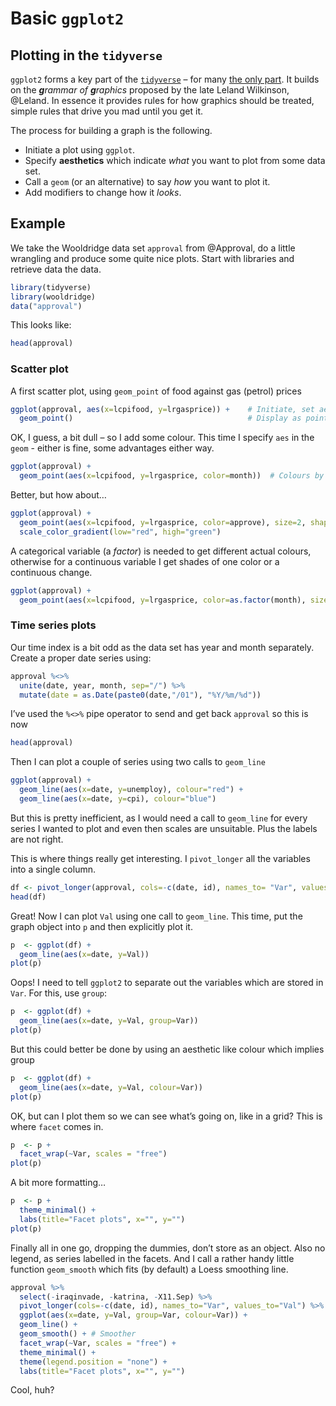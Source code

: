 # Basic `ggplot2`

## Plotting in the `tidyverse`

`ggplot2` forms a key part of the [`tidyverse`](https://www.tidyverse.org/)\index{tidyverse} -- for many [the only part](https://en.wikipedia.org/wiki/ggplot2). It builds on the _**g**rammar of **g**raphics_ proposed by the late Leland Wilkinson, @Leland. In essence it provides rules for how graphics should be treated, simple rules that drive you mad until you get it.

The process for building a graph is the following.

- Initiate a plot using `ggplot`.
- Specify **aesthetics** which indicate *what* you want to plot from some data set.
- Call a `geom` (or an alternative) to say *how* you want to plot it.
- Add modifiers to change how it *looks*.

## Example

We take the Wooldridge data set `approval` from @Approval, do a little wrangling and produce some quite nice plots. Start with libraries and retrieve data the data.

```r
library(tidyverse)
library(wooldridge)
data("approval")
```

This looks like:

```r
head(approval) 
```

### Scatter plot

A first scatter plot, using `geom_point` of food against gas (petrol) prices

```r
ggplot(approval, aes(x=lcpifood, y=lrgasprice)) +    # Initiate, set aesthetics
  geom_point()                                       # Display as points
```

OK, I guess, a bit dull -- so I add some colour. This time I specify `aes` in the `geom` - either is fine, some advantages either way.

```r

ggplot(approval) +
  geom_point(aes(x=lcpifood, y=lrgasprice, color=month))  # Colours by month
```

Better, but how about...

```r
ggplot(approval) +
  geom_point(aes(x=lcpifood, y=lrgasprice, color=approve), size=2, shape=17) + # Colours by popularity!
  scale_color_gradient(low="red", high="green") 

```

A categorical variable (a *factor*) is needed to get different actual colours, otherwise for a continuous variable I get shades of one color or a continuous change.

```r
ggplot(approval) +
  geom_point(aes(x=lcpifood, y=lrgasprice, color=as.factor(month), size=as.factor(year)))
```

### Time series plots

Our time index is a bit odd as the data set has year and month separately. Create a proper date series using:

```r
approval %<>% 
  unite(date, year, month, sep="/") %>% 
  mutate(date = as.Date(paste0(date,"/01"), "%Y/%m/%d"))
```

I've used the `%<>%` pipe operator to send and get back `approval` so this is now

```r
head(approval) 
```

Then I can plot a couple of series using two calls to `geom_line`

```r
ggplot(approval) +
  geom_line(aes(x=date, y=unemploy), colour="red") +
  geom_line(aes(x=date, y=cpi), colour="blue") 
```

But this is pretty inefficient, as I would need a call to `geom_line` for every series I wanted to plot and even then scales are unsuitable. Plus the labels are not right.

This is where things really get interesting. I `pivot_longer` all the variables into a single column.

```r
df <- pivot_longer(approval, cols=-c(date, id), names_to= "Var", values_to = "Val")
head(df)
```

Great! Now I can plot `Val` using one call to `geom_line`. This time, put the graph object into `p` and then explicitly plot it.

```r
p  <- ggplot(df) +
  geom_line(aes(x=date, y=Val))
plot(p)
```

Oops! I need to tell `ggplot2` to separate out the variables which are stored in `Var`. For this, use `group`:

```r
p  <- ggplot(df) +
  geom_line(aes(x=date, y=Val, group=Var))
plot(p)
```

But this could better be done by using an aesthetic like colour which implies group

```r
p  <- ggplot(df) +
  geom_line(aes(x=date, y=Val, colour=Var))
plot(p)
```

OK, but can I plot them so we can see what's going on, like in a grid? This is where `facet` comes in.

```r
p  <- p +
  facet_wrap(~Var, scales = "free")
plot(p)
```

A bit more formatting...

```r
p  <- p +
  theme_minimal() + 
  labs(title="Facet plots", x="", y="")
plot(p)
```

Finally all in one go, dropping the dummies, don't store as an object. Also no legend, as series labelled in the facets. And I call a rather handy little function `geom_smooth` which fits (by default) a Loess smoothing line.

```r
approval %>% 
  select(-iraqinvade, -katrina, -X11.Sep) %>%
  pivot_longer(cols=-c(date, id), names_to="Var", values_to="Val") %>%
  ggplot(aes(x=date, y=Val, group=Var, colour=Var)) +
  geom_line() +
  geom_smooth() + # Smoother
  facet_wrap(~Var, scales = "free") +
  theme_minimal() + 
  theme(legend.position = "none") +
  labs(title="Facet plots", x="", y="")
```

Cool, huh?
